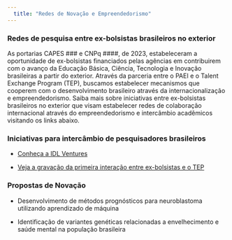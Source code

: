 ```yaml
---
  title: "Redes de Novação e Empreendedorismo"
---
```


### Redes de pesquisa entre ex-bolsistas brasileiros no exterior 

As portarias CAPES ### e CNPq ####, de 2023, estabeleceram a oportunidade de ex-bolsistas financiados pelas agências em contribuirem com o avanço da Educação Básica, Ciência, Tecnologia e Inovação brasileiras a partir do exterior. Através da parceria entre o PAEI e o Talent Exchange Program (TEP), buscamos estabelecer mecanismos que cooperem com o desenvolvimento brasileiro através da internacionalização e empreendedorismo. Saiba mais sobre iniciativas entre ex-bolsistas brasileiros no exterior que visam estabelecer redes de colaboração internacional através do empreendedorismo e intercâmbio acadêmicos visitando os links abaixo.

### Iniciativas para intercâmbio de pesquisadores brasileiros

* [Conheça a IDL Ventures](https://idl.ventures)

* [Veja a gravação da primeira interação entre ex-bolsistas e o TEP](https://www.youtube.com/watch?v=h9QRf83-3lc)

### Propostas de Novação

* Desenvolvimento de métodos prognósticos para neuroblastoma utilizando aprendizado de máquina

* Identificação de variantes genéticas relacionadas a envelhecimento e saúde mental na população brasileira